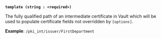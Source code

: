 <a id="pki-arg-template" />

**`template (string : <required>)`**

The fully qualified path of an intermediate certificate in Vault which will be
used to populate certificate fields not overridden by `[options]`.

**Example**: `/pki_int/issuer/FirstDepartment`